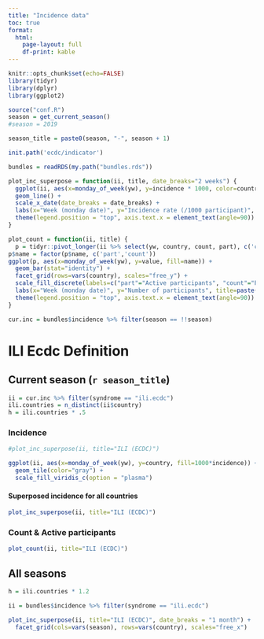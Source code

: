 ```yaml
---
title: "Incidence data"
toc: true
format: 
  html:
    page-layout: full
    df-print: kable
---
```


```r

knitr::opts_chunk$set(echo=FALSE)
library(tidyr)
library(dplyr)
library(ggplot2)

source("conf.R")
season = get_current_season()
#season = 2019

season_title = paste0(season, "-", season + 1)

init.path('ecdc/indicator')

bundles = readRDS(my.path("bundles.rds"))

plot_inc_superpose = function(ii, title, date_breaks="2 weeks") {
  ggplot(ii, aes(x=monday_of_week(yw), y=incidence * 1000, color=country)) + 
  geom_line() +
  scale_x_date(date_breaks = date_breaks) +
  labs(x="Week (monday date)", y="Incidence rate (/1000 participant)", title=paste("Incidence rate for ", title), caption = ifn.copyright()) +
  theme(legend.position = "top", axis.text.x = element_text(angle=90)) 
}

plot_count = function(ii, title) {
  p = tidyr::pivot_longer(ii %>% select(yw, country, count, part), c('count','part') )
p$name = factor(p$name, c('part','count'))
ggplot(p, aes(x=monday_of_week(yw), y=value, fill=name)) + 
  geom_bar(stat="identity") +
  facet_grid(rows=vars(country), scales="free_y") +
  scale_fill_discrete(labels=c("part"="Active participants", "count"="Participant with syndrome")) +
  labs(x="Week (monday date)", y="Number of participants", title=paste("Participants count used to compute incidence for", title), caption = ifn.copyright()) +
  theme(legend.position = "top", axis.text.x = element_text(angle=90)) 
}


```

```r
cur.inc = bundles$incidence %>% filter(season == !!season)
```

# ILI Ecdc Definition

## Current season (`r season_title`)

```r
ii = cur.inc %>% filter(syndrome == "ili.ecdc")
ili.countries = n_distinct(ii$country)
h = ili.countries * .5
```

### Incidence 

```r


#plot_inc_superpose(ii, title="ILI (ECDC)")

ggplot(ii, aes(x=monday_of_week(yw), y=country, fill=1000*incidence)) + 
  geom_tile(color="gray") +
  scale_fill_viridis_c(option = "plasma")

```

#### Superposed incidence for all countries

```r
plot_inc_superpose(ii, title="ILI (ECDC)")
```

### Count & Active participants

```r
plot_count(ii, title="ILI (ECDC)")
```

## All seasons

```r
h = ili.countries * 1.2
```

```r
ii = bundles$incidence %>% filter(syndrome == "ili.ecdc")

plot_inc_superpose(ii, title="ILI (ECDC)", date_breaks = "1 month") +
  facet_grid(cols=vars(season), rows=vars(country), scales="free_x")

```

